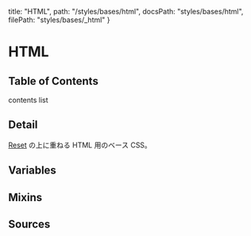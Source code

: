   title: "HTML",
  path: "/styles/bases/html",
  docsPath: "styles/bases/html",
  filePath: "styles/bases/_html"
}


# HTML

## Table of Contents

contents list

## Detail

[Reset](/styles/bases/reset) の上に重ねる HTML 用のベース CSS。

## Variables

<PreviewVariablesDouble filePath={meta.filePath} viewCompiled={true} />

## Mixins

<PreviewMixins filePath={meta.filePath} />

## Sources

<PreviewSources
  title={meta.title}
  docsPath={meta.docsPath}
  scssPath={meta.filePath}
/>
